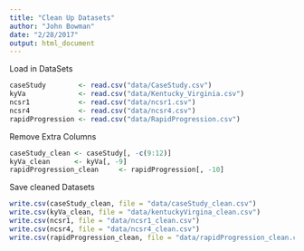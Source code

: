 ```yaml
---
title: "Clean Up Datasets"
author: "John Bowman"
date: "2/28/2017"
output: html_document
---
```


Load in DataSets
```r
caseStudy        <- read.csv("data/CaseStudy.csv")
kyVa             <- read.csv("data/Kentucky_Virginia.csv")
ncsr1            <- read.csv("data/ncsr1.csv")
ncsr4            <- read.csv("data/ncsr4.csv")
rapidProgression <- read.csv("data/RapidProgression.csv")
```

Remove Extra Columns
```r
caseStudy_clean <- caseStudy[, -c(9:12)]
kyVa_clean      <- kyVa[, -9]
rapidProgression_clean     <- rapidProgression[, -10]
```
Save cleaned Datasets
```r
write.csv(caseStudy_clean, file = "data/caseStudy_clean.csv")
write.csv(kyVa_clean, file = "data/kentuckyVirgina_clean.csv")
write.csv(ncsr1, file = "data/ncsr1_clean.csv")
write.csv(ncsr4, file = "data/ncsr4_clean.csv")
write.csv(rapidProgression_clean, file = "data/rapidProgression_clean.csv")
```

